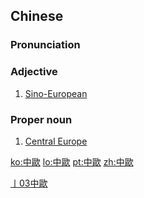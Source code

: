 {{also|中欧}}
==Chinese==
{{zh-forms|s=中欧}}

===Pronunciation===
{{zh-pron
|m=Zhōng-Ōu
|c=zung1 au1
|mn=Tiong-au
|cat=a
}}

===Adjective===
{{zh-adj}}

# [[Sino-European]]

===Proper noun===
{{zh-proper noun}}

# [[Central Europe]]

[[Category:zh:Place names|丨03中歐]]

[[ko:中歐]]
[[lo:中歐]]
[[pt:中歐]]
[[zh:中歐]]